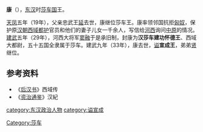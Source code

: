 '''康'''（{{bd|？||33年||}}），[[东汉|东汉]]时[[莎车国|莎车国]]王。

[[天凤|天凤]]五年（19年），父亲忠武王[[延_(莎车)|延]]去世，康继位莎车王。康率领邻国抗拒[[匈奴|匈奴]]，保护原[[汉朝|汉朝]][[西域都护|西域都护]]官员和他们的妻子儿女一千余人，写信给[[河西|河西]]询问[[中原|中原]]的情况。[[建武_(东汉)|建武]]五年（29年），河西大将军[[窦融|窦融]]于是承旧制，封康为'''汉莎车建功怀德王'''、西域大都尉，五十五国全隶属于莎车。建武九年（33年），康去世，[[谥|谥]]'''宣成王'''，弟弟[[贤_(莎车)|贤]]继位。

==参考资料==
*《[[后汉书|后汉书]]》西域传
*《[[资治通鉴|资治通鉴]]》汉紀
{{start box}}
{{s-before|忠武王[[延_(莎车)|延]]}}
{{s-title|[[莎车国|莎车国]][[王|王]]|19年—33年}}
{{s-after|[[贤_(莎车)|贤]]}}
{{end box}}
[[Category:莎车|Category:莎车]]
[[category:东汉政治人物|category:东汉政治人物]]
[[category:谥宣成|category:谥宣成]]
